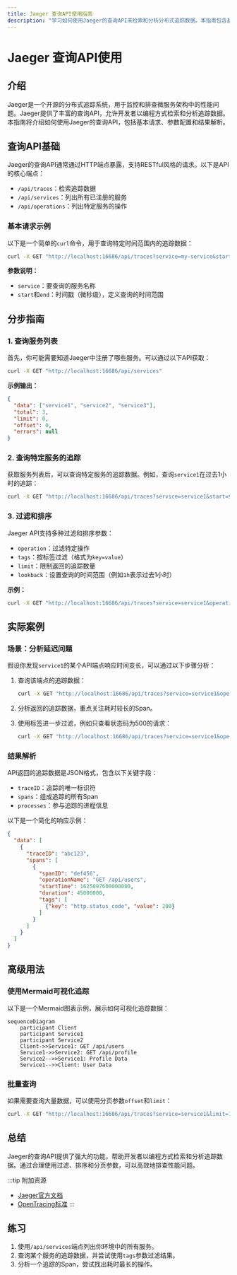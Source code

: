 ```yaml
---
title: Jaeger 查询API使用指南
description: "学习如何使用Jaeger的查询API来检索和分析分布式追踪数据。本指南包含基础概念、代码示例和实际应用场景。"
---
```


# Jaeger 查询API使用

## 介绍

Jaeger是一个开源的分布式追踪系统，用于监控和排查微服务架构中的性能问题。Jaeger提供了丰富的查询API，允许开发者以编程方式检索和分析追踪数据。本指南将介绍如何使用Jaeger的查询API，包括基本请求、参数配置和结果解析。

## 查询API基础

Jaeger的查询API通常通过HTTP端点暴露，支持RESTful风格的请求。以下是API的核心端点：

- `/api/traces`：检索追踪数据
- `/api/services`：列出所有已注册的服务
- `/api/operations`：列出特定服务的操作

### 基本请求示例

以下是一个简单的`curl`命令，用于查询特定时间范围内的追踪数据：

```bash
curl -X GET "http://localhost:16686/api/traces?service=my-service&start=1625097600000000&end=1625184000000000"
```

**参数说明：**
- `service`：要查询的服务名称
- `start`和`end`：时间戳（微秒级），定义查询的时间范围

## 分步指南

### 1. 查询服务列表

首先，你可能需要知道Jaeger中注册了哪些服务。可以通过以下API获取：

```bash
curl -X GET "http://localhost:16686/api/services"
```

**示例输出：**
```json
{
  "data": ["service1", "service2", "service3"],
  "total": 3,
  "limit": 0,
  "offset": 0,
  "errors": null
}
```

### 2. 查询特定服务的追踪

获取服务列表后，可以查询特定服务的追踪数据。例如，查询`service1`在过去1小时的追踪：

```bash
curl -X GET "http://localhost:16686/api/traces?service=service1&start=$(date -d '1 hour ago' +%s)000000&end=$(date +%s)000000"
```

### 3. 过滤和排序

Jaeger API支持多种过滤和排序参数：

- `operation`：过滤特定操作
- `tags`：按标签过滤（格式为`key=value`）
- `limit`：限制返回的追踪数量
- `lookback`：设置查询的时间范围（例如`1h`表示过去1小时）

**示例：**
```bash
curl -X GET "http://localhost:16686/api/traces?service=service1&operation=GET /api/users&tags=http.status_code=200&limit=10"
```

## 实际案例

### 场景：分析延迟问题

假设你发现`service1`的某个API端点响应时间变长，可以通过以下步骤分析：

1. 查询该端点的追踪数据：
   ```bash
   curl -X GET "http://localhost:16686/api/traces?service=service1&operation=GET /api/users&limit=5"
   ```

2. 分析返回的追踪数据，重点关注耗时较长的Span。

3. 使用标签进一步过滤，例如只查看状态码为500的请求：
   ```bash
   curl -X GET "http://localhost:16686/api/traces?service=service1&operation=GET /api/users&tags=http.status_code=500"
   ```

### 结果解析

API返回的追踪数据是JSON格式，包含以下关键字段：

- `traceID`：追踪的唯一标识符
- `spans`：组成追踪的所有Span
- `processes`：参与追踪的进程信息

以下是一个简化的响应示例：

```json
{
  "data": [
    {
      "traceID": "abc123",
      "spans": [
        {
          "spanID": "def456",
          "operationName": "GET /api/users",
          "startTime": 1625097600000000,
          "duration": 45000000,
          "tags": [
            {"key": "http.status_code", "value": 200}
          ]
        }
      ]
    }
  ]
}
```

## 高级用法

### 使用Mermaid可视化追踪

以下是一个Mermaid图表示例，展示如何可视化追踪数据：

```mermaid
sequenceDiagram
    participant Client
    participant Service1
    participant Service2
    Client->>Service1: GET /api/users
    Service1->>Service2: GET /api/profile
    Service2-->>Service1: Profile Data
    Service1-->>Client: User Data
```

### 批量查询

如果需要查询大量数据，可以使用分页参数`offset`和`limit`：

```bash
curl -X GET "http://localhost:16686/api/traces?service=service1&limit=100&offset=0"
```

## 总结

Jaeger的查询API提供了强大的功能，帮助开发者以编程方式检索和分析追踪数据。通过合理使用过滤、排序和分页参数，可以高效地排查性能问题。

:::tip 附加资源
- [Jaeger官方文档](https://www.jaegertracing.io/docs/)
- [OpenTracing标准](https://opentracing.io/)
:::

## 练习

1. 使用`/api/services`端点列出你环境中的所有服务。
2. 查询某个服务的追踪数据，并尝试使用`tags`参数过滤结果。
3. 分析一个追踪的Span，尝试找出耗时最长的操作。
